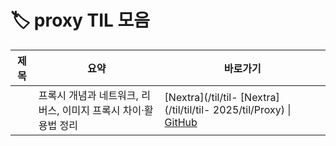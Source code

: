 
# 🏷️ proxy TIL 모음

<LabelIcons />

| 제목 | 요약 | 바로가기 |
|------|------|----------|
|  | 프록시 개념과 네트워크, 리버스, 이미지 프록시 차이·활용법 정리 | [Nextra](/til/til- [Nextra](/til/til/til- 2025/til/Proxy) \| [GitHub](Proxy) |
